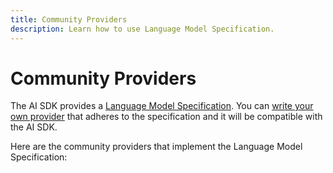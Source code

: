 ---
title: Community Providers
description: Learn how to use Language Model Specification.
---

# Community Providers

The AI SDK provides a [Language Model Specification](https://github.com/vercel/ai/tree/main/packages/provider/src/language-model/v2).
You can [write your own provider](./community-providers/custom-providers) that adheres to the specification and it will be compatible with the AI SDK.

Here are the community providers that implement the Language Model Specification:

<CommunityModelCards />
